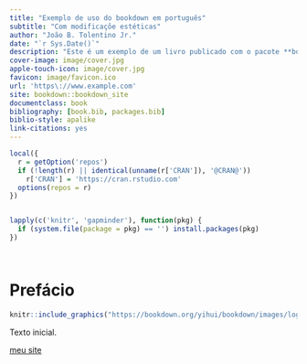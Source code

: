 ```yaml
--- 
title: "Exemplo de uso do bookdown em português"
subtitle: "Com modificaçõe estéticas"
author: "João B. Tolentino Jr."
date: "`r Sys.Date()`"
description: "Este é um exemplo de um livro publicado com o pacote **bookdown** no formato *gitbook* em português"
cover-image: image/cover.jpg
apple-touch-icon: image/cover.jpg
favicon: image/favicon.ico
url: 'https\://www.example.com'
site: bookdown::bookdown_site
documentclass: book
bibliography: [book.bib, packages.bib]
biblio-style: apalike
link-citations: yes
---
```



```r

local({
  r = getOption('repos')
  if (!length(r) || identical(unname(r['CRAN']), '@CRAN@'))
    r['CRAN'] = 'https://cran.rstudio.com'
  options(repos = r)
})


lapply(c('knitr', 'gapminder'), function(pkg) {
  if (system.file(package = pkg) == '') install.packages(pkg)
})




```

# Prefácio {-}

```r

knitr::include_graphics("https://bookdown.org/yihui/bookdown/images/logo.png")

```


Texto inicial.

[meu site](http://www.tolentino.pro.br)
